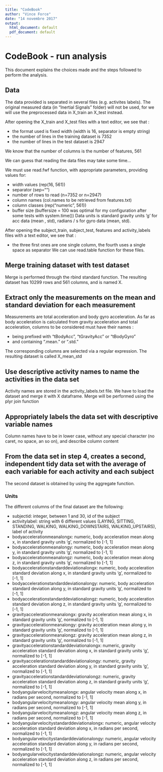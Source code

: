 ```yaml
---
title: "CodeBook"
author: "Vince Force"
date: "14 novembre 2017"
output:
  html_document: default
  pdf_document: default
---
```


# CodeBook - run analysis
This document explains the choices made and the steps followed to perform the analysis.

## Data
The data provided is separated in several files (e.g. activites labels).
The original measured data (in "Inertial Signals" folder) will not be used, for we will use the preprocessed data in X_train an X_test instead.

After opening the X_train and X_test files with a text editor, we see that :

- the format used is fixed width (width is 16, separator is empty string)
- the number of lines in the training dataset is 7352
- the number of lines in the test dataset is 2947

We know that the number of columns is the number of features, 561

We can guess that reading the data files may take some time...

We must use read.fwf function, with appropriate parameters, providing values for:

- width values (rep(16, 561))
- separator (sep="")
- number of rows to read (n=7352 or n=2947)
- column names (col.names to be retrieved from features.txt)
- column classes (rep("numeric", 561))
- buffer size (buffersize = 100 was optimal for my configuration after some tests with system.time())
Data units is standard gravity units 'g' for acc data (mean , std), radians / s for gyro data (mean, std).

After opening the subject_train, subject_test, features and activity_labels files with a text editor, we see that :

- the three first ones are one single column, the fourth uses a single space as separator
We can use read.table function for these files.

## Merge training dataset with test dataset
Merge is performed through the rbind standard function.
The resulting dataset has 10299 rows and 561 columns, and is named X.


## Extract only the measurements on the mean and standard deviation for each measurement
Measurements are total acceleration and body gyro acceleration.
As far as body acceleration is calculated from gravity acceleration and total acceleration, columns to be considered must have their names :

- being prefixed with "tBodyAcc", "tGravityAcc" or "tBodyGyro"
- and containing ".mean." or ".std."

The corresponding columns are selected via a regular expression. The resulting dataset is called X_mean_std  

## Use descriptive activity names to name the activities in the data set
Activity names are stored in the activity_labels.txt file.
We have to load the dataset and merge it with X dataframe.
Merge will be performed using the plyr join function

## Appropriately labels the data set with descriptive variable names
Column names have to be in lower case, without any special character (no caret, no space, an so on), and describe column content

## From the data set in step 4, creates a second, independent tidy data set with the average of each variable for each activity and each subject
The second dataset is obtained by using the aggregate function.

### Units
The different columns of the final dataset are the following:

- subjectid: integer, between 1 and 30, id of the subject
- activitylabel: string with 6 different values (LAYING, SITTING, STANDING, WALKING, WALKING_DOWNSTAIRS, WALKING_UPSTAIRS), label of activity
- bodyaccelerationmeanalongx: numeric, body acceleration mean along x, in standard gravity units 'g', normalized to [-1, 1]
- bodyaccelerationmeanalongy: numeric, body acceleration mean along y, in standard gravity units 'g', normalized to [-1, 1]
- bodyaccelerationmeanalongz: numeric, body acceleration mean along z, in standard gravity units 'g', normalized to [-1, 1]
- bodyaccelerationstandarddeviationalongx: numeric, body acceleration standard deviation along x, in standard gravity units 'g', normalized to [-1, 1]
- bodyaccelerationstandarddeviationalongy: numeric, body acceleration standard deviation along y, in standard gravity units 'g', normalized to [-1, 1]
- bodyaccelerationstandarddeviationalongz: numeric, body acceleration standard deviation along z, in standard gravity units 'g', normalized to [-1, 1]
- gravityaccelerationmeanalongx: gravity acceleration mean along x, in standard gravity units 'g', normalized to [-1, 1]
- gravityaccelerationmeanalongy: gravity acceleration mean along y, in standard gravity units 'g', normalized to [-1, 1]
- gravityaccelerationmeanalongz: gravity acceleration mean along z, in standard gravity units 'g', normalized to [-1, 1]
- gravityaccelerationstandarddeviationalongx: numeric, gravity acceleration standard deviation along x, in standard gravity units 'g', normalized to [-1, 1]
- gravityaccelerationstandarddeviationalongy: numeric, gravity acceleration standard deviation along y, in standard gravity units 'g', normalized to [-1, 1]
- gravityaccelerationstandarddeviationalongz: numeric, gravity acceleration standard deviation along z, in standard gravity units 'g', normalized to [-1, 1]
- bodyangularvelocitymeanalongx: angular velocity mean along x, in radians per second, normalized to [-1, 1]
- bodyangularvelocitymeanalongy: angular velocity mean along y, in radians per second, normalized to [-1, 1]
- bodyangularvelocitymeanalongz: angular velocity mean along z, in radians per second, normalized to [-1, 1]
- bodyangularvelocitystandarddeviationalongx: numeric, angular velocity acceleration standard deviation along x, in radians per second, normalized to [-1, 1]
- bodyangularvelocitystandarddeviationalongy: numeric, angular velocity acceleration standard deviation along y, in radians per second, normalized to [-1, 1]
- bodyangularvelocitystandarddeviationalongz: numeric, angular velocity acceleration standard deviation along z, in radians per second, normalized to [-1, 1]